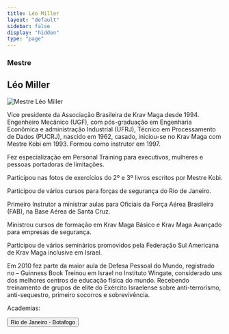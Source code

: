 ```yaml
---
title: Léo Miller
layout: "default"
sidebar: false
display: "hidden"
type: "page"
---
```



<h3 className="font-semibold">Mestre</h3>
<h2 className="text-3xl font-semibold">Léo Miller</h2>

<Image
  src="/pt/images/federacao/instrutores-licenciados/leo-miller.png"
  alt="Mestre Léo Miller"
  width={400}
  height={400}
  className="float-right mb-4 ml-6 h-auto w-sm"
/>

Vice presidente da Associação Brasileira de Krav Maga desde 1994. Engenheiro Mecânico (UGF), com pós-graduação em Engenharia Econômica e administração Industrial (UFRJ), Técnico em Processamento de Dados (PUCRJ), nascido em 1962, casado, iniciou-se no Krav Maga com Mestre Kobi em 1993. Formou como instrutor em 1997.

Fez especialização em Personal Training para executivos, mulheres e pessoas portadoras de limitações.

Participou nas fotos de exercícios do 2º e 3º livros escritos por Mestre Kobi.

Participou de vários cursos para forças de segurança do Rio de Janeiro.

Primeiro Instrutor a ministrar aulas para Oficiais da Força Aérea Brasileira (FAB), na Base Aérea de Santa Cruz.

Ministrou cursos de formação em Krav Maga Básico e Krav Maga Avançado para empresas de segurança.

Participou de vários seminários promovidos pela Federação Sul Americana de Krav Maga inclusive em Israel.

Em 2010 fez parte da maior aula de Defesa Pessoal do Mundo, registrado no – Guinness Book Treinou em Israel no Instituto Wingate, considerado uns dos melhores centros de educação física do mundo. Recebendo treinamento de grupos de elite do Exército Israelense sobre anti-terrorismo, anti-sequestro, primeiro socorros e sobrevivência.

Academias:

<div asChild className="mt-6 w-full">
  <Button
    asChild
    size="free"
    className="mx-auto bg-red-500 text-center text-xl hover:cursor-pointer">
    <Link href="/academias/brasil/rio-de-janeiro/botafogo">
      Rio de Janeiro - Botafogo
    </Link>
  </Button>
</div>
